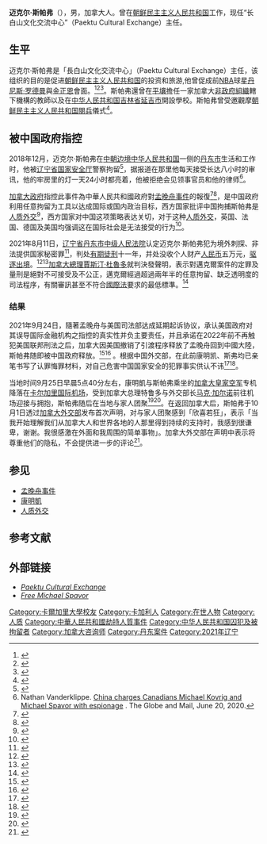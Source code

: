 {{NPOV|time=2021-08-16T06:29:11+00:00}}
{{Expand language|1=en|time=2021-08-13T04:22:13+00:00}}
{{noteTA
|1=zh-cn:特鲁多; zh-hk:杜魯多; zh-tw:杜魯道;
}}
{{Infobox person
| name = 迈克尔·斯帕弗
| image = Michael-Spavor-2010 (cropped).jpg
| caption = 2010年的迈克尔·斯帕弗
| english_name = Michael Peter Todd Spavor
| gender = [[男性|男性]]
| birth_name = 
| birth_place = {{CAN}}[[艾伯塔省|艾伯塔省]][[卡尔加里|卡尔加里]]
| residence = {{CHN}}''（？—2021年9月）''<br>{{加拿大}}''（2021年9月—）''
| nationality = {{加拿大}}
| permanent_residency = {{加拿大}}<br>
{{北韩}}''（居留时间长达20年以上）''<br>
{{PRC}}''（至2021年8月）''
| employer = 赵朴（Saint-Jacques）
| known_for = [[孟晚舟事件|孟晚舟事件]]
| website = {{URL|http://paektuculturalexchange.org}}
| languages = [[英语|英语]]、[[韩语|韩语]]和[[汉语|汉语]]
}}
'''迈克尔·斯帕弗'''（''{{lang-en|Michael Peter Todd Spavor}}''），男，加拿大人。曾在[[朝鲜民主主义人民共和国|朝鲜民主主义人民共和国]]工作，现任“长白山文化交流中心”（Paektu Cultural Exchange）主任。

==生平==
迈克尔·斯帕弗是「長白山文化交流中心」（Paektu Cultural Exchange）主任，该组织的目的是促进[[朝鲜民主主义人民共和国|朝鲜民主主义人民共和国]]的投资和旅游,他曾促成前[[NBA|NBA]]球星[[丹尼斯·罗德曼|丹尼斯·罗德曼]]與[[金正恩|金正恩]]會面。<ref>{{Cite web|title=中國外交大報復？孟晚舟保釋後，第二位加拿大公民「被消失」|url=https://global.udn.com/global_vision/story/8662/3534580|author=|date=2018-12-13|publisher=[[聯合新聞網|聯合新聞網]]|language=zh|access-date=2021-03-20|archive-date=2021-01-20|archive-url=https://web.archive.org/web/20210120013544/https://global.udn.com/global_vision/story/8662/3534580|dead-url=no}}</ref><ref name="BBC2018">{{Cite web|title=Michael Spavor: The detained Canadian close to Kim Jong-un|url=https://www.bbc.com/news/world-us-canada-46552644|accessdate=2018-12-18|date=2018-12-13|work=[[BBC_News|BBC News]]|language=en|archive-date=2021-05-19|archive-url=https://web.archive.org/web/20210519155731/https://www.bbc.com/news/world-us-canada-46552644|dead-url=no}}</ref><ref>{{Cite web|title=【被捕加人背景曝光】 斯帕弗辦北韓文化交流 康明凱深究疆藏問題|url=https://www.singtao.ca/2826668/2018-12-13/news-%E3%80%90%E8%A2%AB%E6%8D%95%E5%8A%A0%E4%BA%BA%E8%83%8C%E6%99%AF%E6%9B%9D%E5%85%89%E3%80%91+%E6%96%AF%E5%B8%95%E5%BC%97%E8%BE%A6%E5%8C%97%E9%9F%93%E6%96%87%E5%8C%96%E4%BA%A4%E6%B5%81+++%E5%BA%B7%E6%98%8E%E5%87%B1%E6%B7%B1%E7%A9%B6%E7%96%86%E8%97%8F%E5%95%8F%E9%A1%8C/?variant=zh-hk|author=|date=2018-12-13|publisher=[[星島日報|星島日報]]|language=zh}}</ref>。斯帕弗還曾在[[平壤|平壤]]擔任一家加拿大[[非政府組織|非政府組織]]轄下機構的教師以及在[[中华人民共和国|中华人民共和国]][[吉林省|吉林省]][[延吉市|延吉市]]開設學校。斯帕弗曾受邀觀摩[[朝鲜民主主义人民共和国|朝鲜民主主义人民共和国]][[閱兵|閱兵]]儀式<ref>{{Cite web|title=獲邀出席閱兵式　失蹤加國公民經營北韓深度遊|url=https://hk.on.cc/hk/bkn/cnt/amenews/20181213/bkn-20181213115731220-1213_00972_001.html|author=|date=2018-12-13|publisher=[[東網|東網]]|language=zh}}</ref>。

== 被中国政府指控 ==
{{主条目|孟晚舟事件}}
2018年12月，迈克尔·斯帕弗在[[中朝边境|中朝边境]][[中华人民共和国|中华人民共和国]]一侧的[[丹东市|丹东市]]生活和工作时，他被[[辽宁省国家安全厅|辽宁省国家安全厅]]警察拘留<ref>{{Cite news|url=https://www.koreaworldtimes.com/topics/news/7493/|script-title=ja:北朝鮮交流事業のマイケル・スパバ氏 中国でのVIP待遇から一転スパイ罪（1/2）|work=KoreaWorldTimes|date=2020-06-30|language=ja|accessdate=2020-07-05|archive-date=2021-03-02|archive-url=https://web.archive.org/web/20210302142338/https://www.koreaworldtimes.com/topics/news/7493/|dead-url=no}}</ref>，据报道在那里他每天接受长达八小时的审讯，他的牢房里的灯一天24小时都亮着，他被拒绝会见领事官员和他的律师<ref>Nathan Vanderklippe. [https://www.theglobeandmail.com/world/article-china-charges-michael-kovrig-and-michael-spavor-with-spying/ China charges Canadians Michael Kovrig and Michael Spavor with espionage] {{Wayback|url=https://www.theglobeandmail.com/world/article-china-charges-michael-kovrig-and-michael-spavor-with-spying/ |date=20200715151213 }}. The Globe and Mail, June 20, 2020.</ref>。

[[加拿大政府|加拿大政府]]指控此事件為中華人民共和國政府對[[孟晚舟事件|孟晚舟事件]]的報復<ref name="Reuters2018">{{Cite web|title=Detained in China: Canadian businessman known for ties to North Korean leader|url=https://www.reuters.com/article/us-china-icg-businessman/detained-in-china-canadian-businessman-known-for-ties-to-north-korean-leader-idUSKBN1OC0LU|accessdate=2018-12-18|author=Smith|date=2018-12-13|first=Josh|publisher=[[路透社|路透社]]|language=en|archive-date=2018-12-18|archive-url=https://web.archive.org/web/20181218015154/https://www.reuters.com/article/us-china-icg-businessman/detained-in-china-canadian-businessman-known-for-ties-to-north-korean-leader-idUSKBN1OC0LU|dead-url=no}}</ref><ref>{{Cite news|author=Clarke|first=Donald|date=2018-12-17|title=China is holding two Canadians as hostages. It's not even denying it.|url=https://www.washingtonpost.com/opinions/2018/12/17/china-is-holding-two-canadians-hostages-its-not-even-denying-it|work=The Washington Post|accessdate=2019-02-24|archive-date=2021-03-21|archive-url=https://web.archive.org/web/20210321173439/https://www.washingtonpost.com/opinions/2018/12/17/china-is-holding-two-canadians-hostages-its-not-even-denying-it/|dead-url=no}}</ref>，是中国政府利用任意拘留为工具以达成国际或国内政治目标，西方国家批评中国拘捕斯帕弗是[[人质外交|人质外交]]<ref>{{Cite news|title=孟晚舟获释离开加拿大，中国释放两名加国公民|url=https://www.bbc.com/zhongwen/simp/world-58681176|newspaper=BBC News 中文|accessdate=2021-09-25|language=zh-hans|archive-date=2021-09-27|archive-url=https://web.archive.org/web/20210927021730/https://www.bbc.com/zhongwen/simp/world-58681176|dead-url=no}}</ref>，西方国家对中国这项策略表达关切，对于这种[[人质外交|人质外交]]，英国、法国、德国及美国均强调这在国际社会是无法接受的行为<ref>{{Cite web|title=加拿大等58國宣言譴責“人質外交”|url=https://www.rfi.fr/tw/%E5%B0%88%E6%AC%84%E6%AA%A2%E7%B4%A2/%E8%A6%81%E8%81%9E%E5%88%86%E6%9E%90/20210215-%E5%8A%A0%E6%8B%BF%E5%A4%A7%E7%AD%8958%E5%9C%8B%E5%AE%A3%E8%A8%80%E8%AD%B4%E8%B2%AC-%E4%BA%BA%E8%B3%AA%E5%A4%96%E4%BA%A4|access-date=2021-09-26|archive-date=2021-02-16|archive-url=https://web.archive.org/web/20210216202432/https://www.rfi.fr/tw/%E5%B0%88%E6%AC%84%E6%AA%A2%E7%B4%A2/%E8%A6%81%E8%81%9E%E5%88%86%E6%9E%90/20210215-%E5%8A%A0%E6%8B%BF%E5%A4%A7%E7%AD%8958%E5%9C%8B%E5%AE%A3%E8%A8%80%E8%AD%B4%E8%B2%AC-%E4%BA%BA%E8%B3%AA%E5%A4%96%E4%BA%A4|dead-url=no}}</ref>。

2021年8月11日，[[辽宁省丹东市中级人民法院|辽宁省丹东市中级人民法院]]认定迈克尔·斯帕弗犯为境外刺探、非法提供国家秘密罪<ref>{{cite news |title=加拿大籍被告人迈克尔·斯帕弗为境外刺探、非法提供国家秘密一案公开宣判 |url=https://news.cctv.com/2021/08/11/ARTIomcIyPFQESpWkJzokMmb210811.shtml |accessdate=2021-11-16 |work=CCTV |archive-date=2021-11-16 |archive-url=https://web.archive.org/web/20211116011846/https://news.cctv.com/2021/08/11/ARTIomcIyPFQESpWkJzokMmb210811.shtml |dead-url=no }}</ref>，判处[[有期徒刑|有期徒刑]]十一年，并处没收个人财产[[人民币|人民币]]五万元，[[驱逐出境|驱逐出境]]。<ref>{{Cite web|title=迈克尔•斯帕弗为境外刺探、非法提供国家秘密一案公开宣判|url=http://ddzy.chinacourt.gov.cn/article/detail/2021/08/id/6200660.shtml|access-date=2021-08-11|date=2021-08-11|publisher=辽宁省丹东市中级人民法院|language=zh|archive-date=2021-08-11|archive-url=https://web.archive.org/web/20210811024611/http://ddzy.chinacourt.gov.cn/article/detail/2021/08/id/6200660.shtml|dead-url=no}}</ref><ref>{{cite news |title=迈克尔·斯帕弗为境外刺探、非法提供国家秘密一案公开宣判 |url=https://world.huanqiu.com/article/44J8s6RvrSn |accessdate=2021-11-16 |work=环球网 |archive-date=2021-11-16 |archive-url=https://web.archive.org/web/20211116011847/https://world.huanqiu.com/article/44J8s6RvrSn |dead-url=no }}</ref>[[加拿大總理|加拿大總理]][[賈斯汀·杜魯多|賈斯汀·杜魯多]]就判決發聲明，表示對邁克爾案件的定罪及量刑是絕對不可接受及不公正，邁克爾經過超過兩年半的任意拘留、缺乏透明度的司法程序，有關審訊甚至不符合[[國際法|國際法]]要求的最低標準。<ref>{{cite web|title=Statement by the Prime Minister on the verdict of Michael Spavor|url=https://pm.gc.ca/en/news/statements/2021/08/11/statement-prime-minister-verdict-michael-spavor|access-date=2021-08-11|date=2021-08-11|publisher=加拿大总理官网|language=en|archive-date=2022-01-11|archive-url=https://web.archive.org/web/20220111052020/https://pm.gc.ca/en/news/statements/2021/08/11/statement-prime-minister-verdict-michael-spavor|dead-url=no}}</ref>

=== 结果 ===
2021年9月24日，隨著孟晚舟与美国司法部达成延期起诉协议，承认美国政府对其误导国际金融机构之指控的真实性并负主要责任，并且承诺在2022年前不再触犯美国联邦刑法之后，加拿大因美国撤销了引渡程序释放了孟晚舟回到中國大陸，斯帕弗随即被中国政府释放。<ref>{{cite web|title=Huawei CFO Wanzhou Meng Admits to Misleading Global Financial Institution|url=https://www.justice.gov/opa/pr/huawei-cfo-wanzhou-meng-admits-misleading-global-financial-institution|accessdate=2021-09-25|website=Department of Justice|author1=Office of Public Affairs|archive-date=2021-09-27|archive-url=https://web.archive.org/web/20210927144009/https://www.justice.gov/opa/pr/huawei-cfo-wanzhou-meng-admits-misleading-global-financial-institution|dead-url=no}}</ref><ref name="nyt2021-09-25">{{cite news |title=孟晚舟与美国达成协议获释，中国释放两名加拿大人 |url=https://cn.nytimes.com/usa/20210925/huawei-meng-wanzhou/ |work=[[纽约时报|纽约时报]] |date=2021-09-25 |access-date=2021-09-25 |archive-date=2021-09-27 |archive-url=https://web.archive.org/web/20210927065404/https://cn.nytimes.com/usa/20210925/huawei-meng-wanzhou/ |dead-url=no }}</ref> 。根据中国外交部，在此前康明凯、斯弗均已亲笔书写了认罪悔罪材料，对自己危害中国国家安全的犯罪事实供认不讳<ref>{{cite news|title=外交部：康明凯和迈克尔亲笔书写了认罪悔罪材料|url=https://www.bjnews.com.cn/detail/163275222514736.html|publisher=新京报|date=2021-09-27|accessdate=2021-09-28|archive-date=2021-09-27|archive-url=https://web.archive.org/web/20210927155048/https://www.bjnews.com.cn/detail/163275222514736.html|dead-url=no}}</ref><ref>{{cite web|title=2021年9月27日外交部发言人华春莹主持例行记者会|url=https://www.fmprc.gov.cn/web/fyrbt_673021/t1910167.shtml|accessdate=2021-09-28|date=2021-09-27|website=中华人民共和国外交部网站|author1=中华人民共和国外交部新闻司|archive-date=2021-10-06|archive-url=https://web.archive.org/web/20211006094204/https://www.fmprc.gov.cn/web/fyrbt_673021/t1910167.shtml|dead-url=no}}</ref>。

当地时间9月25日早晨5点40分左右，康明凱与斯帕弗乘坐的[[加拿大皇家空軍|加拿大皇家空军]]专机降落在[[卡尔加里国际机场|卡尔加里国际机场]]，受到加拿大总理特鲁多与外交部长[[馬克·加諾|马克·加尔诺]]前往机场迎接与拥抱，斯帕弗随后在当地与家人团聚<ref>{{cite news|title=孟晚舟案加拿大后续：特鲁多在机场拥抱获释抵返的俩迈克尔|url=https://www.rfi.fr/cn/%E4%B8%AD%E5%9B%BD/20210925-%E5%AD%9F%E6%99%9A%E8%88%9F%E6%A1%88%E5%8A%A0%E6%8B%BF%E5%A4%A7%E5%90%8E%E7%BB%AD-%E7%89%B9%E9%B2%81%E5%A4%9A%E5%9C%A8%E6%9C%BA%E5%9C%BA%E6%8B%A5%E6%8A%B1%E8%8E%B7%E9%87%8A%E6%8A%B5%E8%BF%94%E7%9A%84%E4%BF%A9%E8%BF%88%E5%85%8B%E5%B0%94|publisher=RFI|date=2021-09-25|accessdate=2021-09-25|archive-date=2021-10-09|archive-url=https://web.archive.org/web/20211009114713/https://www.rfi.fr/cn/%E4%B8%AD%E5%9B%BD/20210925-%E5%AD%9F%E6%99%9A%E8%88%9F%E6%A1%88%E5%8A%A0%E6%8B%BF%E5%A4%A7%E5%90%8E%E7%BB%AD-%E7%89%B9%E9%B2%81%E5%A4%9A%E5%9C%A8%E6%9C%BA%E5%9C%BA%E6%8B%A5%E6%8A%B1%E8%8E%B7%E9%87%8A%E6%8A%B5%E8%BF%94%E7%9A%84%E4%BF%A9%E8%BF%88%E5%85%8B%E5%B0%94|dead-url=no}}</ref><ref>{{cite web|title=Michael Kovrig and Michael Spavor arrive in Canada after nearly 3-year detention in China|url=https://www.cbc.ca/news/politics/spavor-kovrig-in-canada-1.6189640|date=2021-09-25|accessdate=2021-10-16|language=en-ca|work=CBC NEWS|archive-date=2021-09-27|archive-url=https://web.archive.org/web/20210927022824/https://www.cbc.ca/news/politics/spavor-kovrig-in-canada-1.6189640|dead-url=no}}</ref>。在返回加拿大后，斯帕弗于10月1日透过[[加拿大外交部|加拿大外交部]]发布首次声明，对与家人团聚感到「欣喜若狂」，表示「当我开始理解我们从加拿大人和世界各地的人那里得到持续的支持时，我感到很谦卑，谢谢。我很感激在外面和我周围的简单事物」。加拿大外交部在声明中表示将尊重他们的隐私，不会提供进一步的评论<ref>{{cite web |title=Michael Spavor 'overjoyed' to be reunited with his family in Canada |url=https://www.cbc.ca/news/politics/spavor-public-statement-1.6196973 |work=CBC NEWS |author=Darren Major |date=2021-10-01 |accessdate=2021-10-16 |language=en-ca |archive-date=2021-11-29 |archive-url=https://web.archive.org/web/20211129140033/https://www.cbc.ca/news/politics/spavor-public-statement-1.6196973 |dead-url=no }}</ref>。

== 参见 ==
* [[孟晚舟事件|孟晚舟事件]]
* [[康明凱|康明凱]]
* [[人质外交|人质外交]]

==参考文献==
{{reflist}}

== 外部链接 ==
* [http://paektuculturalexchange.org/ ''Paektu Cultural Exchange''] {{Wayback|url=http://paektuculturalexchange.org/ |date=20201007065756 }}
* [https://www.freemichaelspavor.com/ ''Free Michael Spavor''] {{Wayback|url=https://www.freemichaelspavor.com/ |date=20210301044623 }}

{{DEFAULTSORT:Spavor, Michael}}
[[Category:卡爾加里大學校友|Category:卡爾加里大學校友]]
[[Category:卡加利人|Category:卡加利人]]
[[Category:在世人物|Category:在世人物]]
[[Category:人质|Category:人质]]
[[Category:中華人民共和國劫持人質事件|Category:中華人民共和國劫持人質事件]]
[[Category:中华人民共和国囚犯及被拘留者|Category:中华人民共和国囚犯及被拘留者]]
[[Category:加拿大咨询师|Category:加拿大咨询师]]
[[Category:丹东案件|Category:丹东案件]]
[[Category:2021年辽宁|Category:2021年辽宁]]